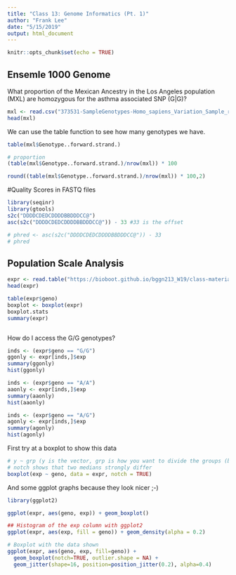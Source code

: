 ```yaml
---
title: "Class 13: Genome Informatics (Pt. 1)"
author: "Frank Lee"
date: "5/15/2019"
output: html_document
---
```


```r
knitr::opts_chunk$set(echo = TRUE)
```


## Ensemle 1000 Genome

What proportion of the Mexican Ancestry in the Los Angeles population (MXL) are homozygous for the asthma associated SNP (G|G)?
```r

mxl <- read.csv("373531-SampleGenotypes-Homo_sapiens_Variation_Sample_rs8067378.csv")
head(mxl)

```

We can use the table function to see how many genotypes we have.

```r
table(mxl$Genotype..forward.strand.)
```

```r
# proportion
(table(mxl$Genotype..forward.strand.)/nrow(mxl)) * 100

round((table(mxl$Genotype..forward.strand.)/nrow(mxl)) * 100,2)

```

#Quality Scores in FASTQ files

```r
library(seqinr)
library(gtools)
s2c("DDDDCDEDCDDDDBBDDDCC@")
asc(s2c("DDDDCDEDCDDDDBBDDDCC@")) - 33 #33 is the offset

# phred <- asc(s2c("DDDDCDEDCDDDDBBDDDCC@")) - 33
# phred
```

## Population Scale Analysis

```r
expr <- read.table("https://bioboot.github.io/bggn213_W19/class-material/rs8067378_ENSG00000172057.6.txt", sep = " ")
head(expr)

table(expr$geno)
boxplot <- boxplot(expr)
boxplot.stats
summary(expr)



```

How do I access the G/G genotypes?
```r
inds <- (expr$geno == "G/G")
ggonly <- expr[inds,]$exp
summary(ggonly)
hist(ggonly)

```

```r
inds <- (expr$geno == "A/A")
aaonly <- expr[inds,]$exp
summary(aaonly)
hist(aaonly)
```

```r
inds <- (expr$geno == "A/G")
agonly <- expr[inds,]$exp
summary(agonly)
hist(agonly)
```


First try at a boxplot to show this data
```r
# y ~ grp (y is the vector, grp is how you want to divide the groups (by genotype))
# notch shows that two medians strongly differ
boxplot(exp ~ geno, data = expr, notch = TRUE)

```

And some ggplot graphs because they look nicer ;-)

```r
library(ggplot2)

ggplot(expr, aes(geno, exp)) + geom_boxplot()
```


```r
## Histogram of the exp column with ggplot2
ggplot(expr, aes(exp, fill = geno)) + geom_density(alpha = 0.2)
```



```r
# Boxplot with the data shown
ggplot(expr, aes(geno, exp, fill=geno)) + 
  geom_boxplot(notch=TRUE, outlier.shape = NA) + 
  geom_jitter(shape=16, position=position_jitter(0.2), alpha=0.4)
```

